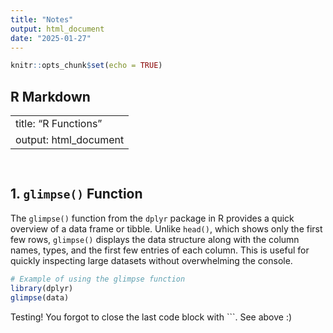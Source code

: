 ---
title: "Notes"
output: html_document
date: "2025-01-27"
---

```{r setup, include=FALSE}
knitr::opts_chunk$set(echo = TRUE)
```

## R Markdown

---
title: "R Functions"
output: html_document
---
```{r}
```


```{r}
```

## 1. `glimpse()` Function

The `glimpse()` function from the `dplyr` package in R provides a quick overview of a data frame or tibble. Unlike `head()`, which shows only the first few rows, `glimpse()` displays the data structure along with the column names, types, and the first few entries of each column. This is useful for quickly inspecting large datasets without overwhelming the console.

```{r}
# Example of using the glimpse function
library(dplyr)
glimpse(data)
```

Testing! You forgot to close the last code block with ```. See above :)